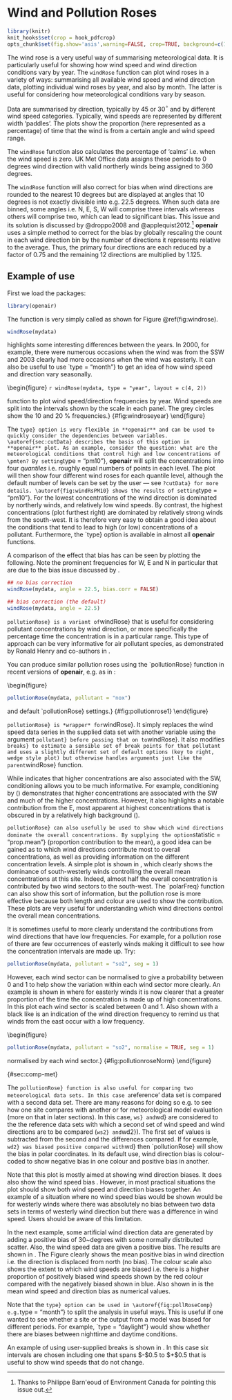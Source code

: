 # Wind and Pollution Roses

```r
library(knitr)
knit_hooks$set(crop = hook_pdfcrop)
opts_chunk$set(fig.show='asis',warning=FALSE, crop=TRUE, background=c(1,1,1), cache=TRUE, tidy=FALSE)
```

The wind rose is a very useful way of summarising meteorological
data. It is particularly useful for showing how wind speed and wind
direction conditions vary by year. The `windRose` function can
plot wind roses in a variety of ways: summarising all available wind
speed and wind direction data, plotting individual wind roses by year,
and also by month. The latter is useful for considering how
meteorological conditions vary by season.

Data are summarised by direction, typically by 45 or 30$^\circ$
and by different wind speed categories. Typically, wind speeds are
represented by different width 'paddles'. The plots show the
proportion (here represented as a percentage) of time that the wind is
from a certain angle and wind speed range.

The `windRose` function also calculates the percentage of
'calms' i.e. when the wind speed is zero. UK Met Office data assigns
these periods to 0 degrees wind direction with valid northerly winds
being assigned to 360 degrees.

The `windRose` function will also correct for bias when wind
directions are rounded to the nearest 10 degrees but are displayed at
angles that 10 degrees is not exactly divisible into e.g. 22.5
degrees. When such data are binned, some angles i.e. N, E, S, W will
comprise three intervals whereas others will comprise two, which can
lead to significant bias. This issue and its solution is discussed by
@droppo2008 and @applequist2012.^[Thanks to Philippe
  Barn\'eoud of Environment Canada for pointing this issue out.]
**openair** uses a simple method to correct for the bias by globally
rescaling the count in each wind direction bin by the number of
directions it represents relative to the average. Thus, the primary
four directions are each reduced by a factor of 0.75 and the remaining
12 directions are multiplied by 1.125.

## Example of use

First we load the packages:

```r
library(openair)
```

The function is very simply called as shown for Figure
\@ref(fig:windrose).

```r
windRose(mydata)
```

\autoref{fig:windRoseyear} highlights some interesting differences
between the years. In 2000, for example, there were numerous occasions
when the wind was from the SSW and 2003 clearly had more occasions
when the wind was easterly. It can also be useful to use `type =
  "month"} to get an idea of how wind speed and direction vary
seasonally.


\begin{figure}
 ```r
windRose(mydata, type = "year", layout = c(4, 2))
```
\caption{Use of `windRose} function to plot wind
      speed/direction frequencies by year. Wind speeds are split into
      the intervals shown by the scale in each panel. The grey circles
      show the 10 and 20 \% frequencies.}
       {#fig:windroseyear}
\end{figure}

The `type} option is very flexible in **openair** and can be used to
quickly consider the dependencies between
variables. \autoref{sec:cutData} describes the basis of this option in
**openair** plot. As an example, consider the question: what are the
meteorological conditions that control high and low concentrations of
\pmten? By setting `type = "pm10"}, **openair** will split the \pmten
concentrations into four *quantiles* i.e. roughly equal numbers
of points in each level. The plot will then show four different wind
roses for each quantile level, although the default number of levels
can be set by the user --- see `?cutData} for more
details. \autoref{fig:windRsPM10} shows the results of setting
`type = "pm10"}. For the lowest concentrations of \pmten the wind
direction is dominated by northerly winds, and relatively low wind
speeds. By contrast, the highest concentrations (plot furthest right)
are dominated by relatively strong winds from the south-west. It is
therefore very easy to obtain a good idea about the conditions that
tend to lead to high (or low) concentrations of a
pollutant. Furthermore, the `type} option is available in almost
all **openair** functions.

\begin{figure}
```r
windRose(mydata, type = "pm10", layout = c(4, 1))
```
\caption{Wind rose for four different levels of \pmten
  concentration. The levels are defined as the four *quantiles*
  of \pmten concentration and the ranges are shown on each of the plot
labels.}
{#fig:windRsPM10}
\end{figure}

A comparison of the effect that bias has can be seen by plotting the
following. Note the prominent frequencies for W, E and N in particular
that are due to the bias issue discussed by \textcite{applequist2012}.

```r
## no bias correction
windRose(mydata, angle = 22.5, bias.corr = FALSE)

## bias correction (the default)
windRose(mydata, angle = 22.5)
```

`pollutionRose} is a variant of `windRose} that is useful for
considering pollutant concentrations by wind direction, or more
specifically the percentage time the concentration is in a particular
range.  This type of approach can be very informative for air
pollutant species, as demonstrated by Ronald Henry and co-authors in \textcite{henry2009}.

You can produce similar pollution roses using the `pollutionRose}
function in recent versions of **openair**, e.g. as in
\autoref{fig:pollutionrose1}:

\begin{figure}
```r
pollutionRose(mydata, pollutant = "nox")
```
\caption{\nox pollution rose produced using
    `pollutionRose} and default `pollutionRose} settings.}
    {#fig:pollutionrose1}
\end{figure}


`pollutionRose} is *wrapper* for `windRose}. It simply
replaces the wind speed data series in the supplied data set with
another variable using the argument `pollutant} before passing
that on to `windRose}.  It also modifies `breaks} to estimate a
sensible set of break points for that pollutant and uses a slightly
different set of default options (key to right, wedge style plot) but
otherwise handles arguments just like the parent `windRose}
function.

While \autoref{fig:pollutionrose1} indicates that higher \nox
concentrations are also associated with the SW, conditioning allows
you to be much informative. For example, conditioning by \sotwo
(\autoref{fig:pollutionrose2}) demonstrates that higher \nox
concentrations are associated with the SW and much of the higher
\sotwo concentrations. However, it also highlights a notable \nox
contribution from the E, most apparent at highest \sotwo
concentrations that is obscured in \autoref{fig:pollutionrose1} by a
relatively high \nox background (\autoref{fig:pollutionrose2}).

\begin{figure}
```r
pollutionRose(mydata, pollutant = "nox", type = "so2", layout = c(4, 1))
```
\caption{\nox pollution rose conditioned by \sotwo concentration.}
    {#fig:pollutionrose2}
\end{figure}

`pollutionRose} can also usefully be used to show which wind
directions dominate the overall concentrations. By supplying the
option `statistic = "prop.mean"} (proportion contribution to the
mean), a good idea can be gained as to which wind directions
contribute most to overall concentrations, as well as providing
information on the different concentration levels. A simple plot is
shown in \autoref{fig:pollRoseAttr}, which clearly shows the dominance
of south-westerly winds controlling the overall mean \nox
concentrations at this site. Indeed, almost half the overall \nox
concentration is contributed by two wind sectors to the
south-west. The `polarFreq} function can also show this sort of
information, but the pollution rose is more effective because both
length and colour are used to show the contribution. These plots are
very useful for understanding which wind directions control the
overall mean concentrations.

\begin{figure}
```r
pollutionRose(mydata, pollutant = "nox", statistic = "prop.mean")
```
\caption{Pollution rose showing which wind directions contribute most
  to overall mean concentrations.}
{#fig:pollRoseAttr}
\end{figure}

It is sometimes useful to more clearly understand the contributions
from wind directions that have low frequencies. For example, for a
pollution rose of \sotwo there are few occurrences of easterly winds
making it difficult to see how the concentration intervals are made
up. Try:

```r
pollutionRose(mydata, pollutant = "so2", seg = 1)
``` 

However, each wind sector can be normalised to give a probability
between 0 and 1 to help show the variation within each wind sector
more clearly. An example is shown in \autoref{fig:pollutionroseNorm}
where for easterly winds it is now clearer that a greater proportion
of the time the concentration is made up of high \sotwo
concentrations. In this plot each wind sector is scaled between 0 and
1. Also shown with a black like is an indication of the wind direction
frequency to remind us that winds from the east occur with a low
frequency.

\begin{figure}
```r
pollutionRose(mydata, pollutant = "so2", normalise = TRUE, seg = 1)
```
\caption{\sotwo pollution rose produced using
    `pollutionRose} normalised by each wind sector.}
    {#fig:pollutionroseNorm}
  \end{figure}

\clearpage


\subsubsection*{Comparing two meteorological data sets}
{#sec:comp-met}

The `pollutionRose} function is also useful for comparing two
meteorological data sets. In this case a `reference' data set is
compared with a second data set. There are many reasons for doing so
e.g. to see how one site compares with another or for meteorological
model evaluation (more on that in later sections). In this case,
`ws} and `wd} are considered to the the reference data sets
with which a second set of wind speed and wind directions are to be
compared (`ws2} and `wd2}). The first set of values is
subtracted from the second and the differences compared. If for
example, `wd2} was biased positive compared with `wd} then
`pollutionRose} will show the bias in polar coordinates. In its
default use, wind direction bias is colour-coded to show negative bias
in one colour and positive bias in another.

Note that this plot is mostly aimed at showing wind direction
biases. It does also show the wind speed bias \emph{but only if there
  is a wind direction bias also}. However, in most practical
situations the plot should show both wind speed and direction biases
together. An example of a situation where no wind speed bias would be
shown would be for westerly winds where there was absolutely no bias
between two data sets in terms of westerly wind direction but there
was a difference in wind speed. Users should be aware of this limitation.

In the next example, some artificial wind direction data are generated
by adding a positive bias of 30~degrees with some normally distributed
scatter. Also, the wind speed data are given a positive bias. The
results are shown in \autoref{fig:pollRoseComp}. The Figure clearly
shows the mean positive bias in wind direction i.e. the direction is
displaced from north (no bias). The colour scale also shows the extent
to which wind speeds are biased i.e. there is a higher proportion of
positively biased wind speeds shown by the red colour compared with the
negatively biased shown in blue. Also shown in
\autoref{fig:pollRoseComp} is the mean wind speed and direction bias
as numerical values.

Note that the `type} option can be used in
\autoref{fig:pollRoseComp} e.g. `type = "month"} to split the
analysis in useful ways. This is useful if one wanted to see whether a
site or the output from a model was biased for different periods. For
example, `type = "daylight"} would show whether there are biases
between nighttime and daytime conditions.


\begin{figure}
```r
## $example of comparing 2 met sites
## first we will make some new ws/wd data with a postive bias
mydata <- transform(mydata,
                    ws2 = ws + 2 * rnorm(nrow(mydata)) + 1,
                    wd2 = wd + 30 * rnorm(nrow(mydata)) + 30)

## need to correct negative wd
id <- which(mydata$wd2 < 0)
mydata$wd2[id] <- mydata$wd2[id] + 360

## results show postive bias in wd and ws
pollutionRose(mydata, ws = "ws", wd = "wd", ws2 = "ws2", wd2 = "wd2", grid.line = 5)
```

\caption{Pollution rose showing the difference between two
  meteorological data sets. The colours are used to show whether data
  tend to be postively or negatively biased with respect to the
  reference data set.}
{#fig:pollRoseComp}
\end{figure}

An example of using user-supplied breaks is shown in
\autoref{fig:pollRoseComp2}. In this case six intervals are chosen
including one that spans $-$0.5 to $+$0.5 that is useful to show wind
speeds that do not change.

\begin{figure}
```r
## add some wd bias to some nighttime hours
id <- which(as.numeric(format(mydata$date, "%H")) %in% c(23, 1, 2, 3, 4, 5))
mydata$wd2[id] <- mydata$wd[id] + 30 * rnorm(length(id)) + 120
id <- which(mydata$wd2 < 0)
mydata$wd2[id] <- mydata$wd2[id] + 360

pollutionRose(mydata, ws = "ws", wd = "wd", ws2 = "ws2", wd2 = "wd2",
              breaks = c(-11, -2, -1, -0.5, 0.5, 1, 2, 11),
              cols = c("dodgerblue4", "white", "firebrick"),
              grid.line = 5, type = "daylight")
```

\caption{Pollution rose showing the difference between two
  meteorological data sets. The colours are used to show whether data
  tend to be postively or negatively biased with respect to the
  reference data set. In this case the example shows how to use
  user-defined breaks and split the data by day/night for a latitude
  assumed to be London. }
{#fig:pollRoseComp2}
\end{figure}
